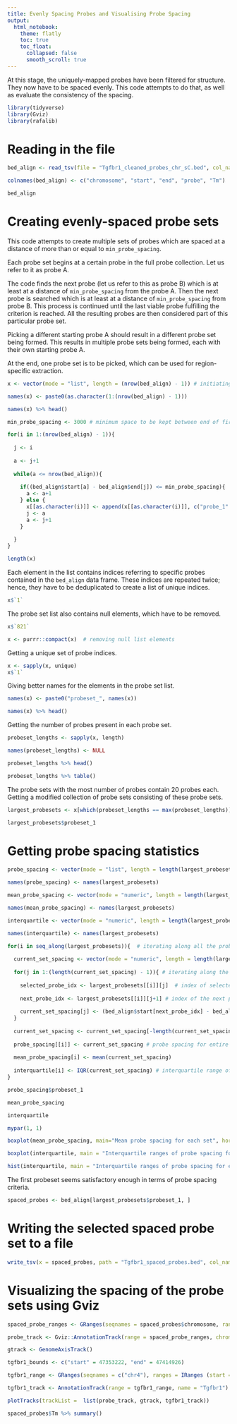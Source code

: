 ```yaml
---
title: Evenly Spacing Probes and Visualising Probe Spacing
output:
  html_notebook:
    theme: flatly
    toc: true
    toc_float:
      collapsed: false
      smooth_scroll: true
---
```


At this stage, the uniquely-mapped probes have been filtered for structure. They now have to be spaced evenly. This code attempts to do that, as well as evaluate the consistency of the spacing.

```r
library(tidyverse)
library(Gviz)
library(rafalib)
```

# Reading in the file

```r
bed_align <- read_tsv(file = "Tgfbr1_cleaned_probes_chr_sC.bed", col_names = FALSE)

colnames(bed_align) <- c("chromosome", "start", "end", "probe", "Tm")

bed_align
```

# Creating evenly-spaced probe sets

This code attempts to create multiple sets of probes which are spaced at a distance of more than or equal to `min_probe_spacing`. 

Each probe set begins at a certain probe in the full probe collection. Let us refer to it as probe A.

The code finds the next probe (let us refer to this as probe B) which is at least at a distance of `min_probe_spacing` from the probe A. Then the next probe is searched which is at least at a distance of `min_probe_spacing` from probe B. This process is continued until the last viable probe fulfilling the criterion is reached. All the resulting probes are then considered part of this particular probe set.

Picking a different starting probe A should result in a different probe set being formed. This results in multiple probe sets being formed, each with their own starting probe A.

At the end, one probe set is to be picked, which can be used for region-specific extraction.

```r
x <- vector(mode = "list", length = (nrow(bed_align) - 1)) # initiating a blank list for holding all the probe sets

names(x) <- paste0(as.character(1:(nrow(bed_align) - 1)))

names(x) %>% head()
```


```r
min_probe_spacing <- 3000 # minimum space to be kept between end of first probe and start of next

for(i in 1:(nrow(bed_align) - 1)){
  
  j <- i
  
  a <- j+1
  
  while(a <= nrow(bed_align)){
    
    if((bed_align$start[a] - bed_align$end[j]) <= min_probe_spacing){
      a <- a+1
    } else {
      x[[as.character(i)]] <- append(x[[as.character(i)]], c("probe_1" = j, "probe_2" = a))
      j <- a
      a <- j+1
    }
    
  } 
}
```

```r
length(x)
```

Each element in the list contains indices referring to specific probes contained in the `bed_align` data frame. These indices are repeated twice; hence, they have to be deduplicated to create a list of unique indices.

```r
x$`1`
```

The probe set list also contains null elements, which have to be removed.

```r
x$`821`
```

```r
x <- purrr::compact(x)  # removing null list elements
```

Getting a unique set of probe indices.

```r
x <- sapply(x, unique)
x$`1`
```

Giving better names for the elements in the probe set list.

```r
names(x) <- paste0("probeset_", names(x))

names(x) %>% head()
```

Getting the number of probes present in each probe set.


```r
probeset_lengths <- sapply(x, length)

names(probeset_lengths) <- NULL

probeset_lengths %>% head()

probeset_lengths %>% table()
```

The probe sets with the most number of probes contain 20 probes each. Getting a modified collection of probe sets consisting of these probe sets.

```r
largest_probesets <- x[which(probeset_lengths == max(probeset_lengths))]

largest_probesets$probeset_1
```

# Getting probe spacing statistics

```r
probe_spacing <- vector(mode = "list", length = length(largest_probesets)) # creating null list for holding probe spacing values for all probe sets

names(probe_spacing) <- names(largest_probesets)

mean_probe_spacing <- vector(mode = "numeric", length = length(largest_probesets)) # creating null vector for holding probe spacing values for all probe sets

names(mean_probe_spacing) <- names(largest_probesets)

interquartile <- vector(mode = "numeric", length = length(largest_probesets))  # creating null vector for holding interquartile ranges of all probe sets

names(interquartile) <- names(largest_probesets)

for(i in seq_along(largest_probesets)){  # iterating along all the probe sets
  
  current_set_spacing <- vector(mode = "numeric", length = length(largest_probesets[[i]])) # create a null vector for holding distance between end of one probe and start of next probe (i.e., probe spacing) for current probe set
  
  for(j in 1:(length(current_set_spacing) - 1)){ # iterating along the probes in single probe set
    
    selected_probe_idx <- largest_probesets[[i]][j]  # index of selected probe in probe set
    
    next_probe_idx <- largest_probesets[[i]][j+1] # index of the next probe in probe set
    
    current_set_spacing[j] <- (bed_align$start[next_probe_idx] - bed_align$end[selected_probe_idx]) # start of next probe - end of selected probe
  }
  
  current_set_spacing <- current_set_spacing[-length(current_set_spacing)] # remove final element of current_set_spacing, which is a zero and is redundant
  
  probe_spacing[[i]] <- current_set_spacing # probe spacing for entire probe set
  
  mean_probe_spacing[i] <- mean(current_set_spacing)
  
  interquartile[i] <- IQR(current_set_spacing) # interquartile range of probe spacing of probe set
}
```


```r
probe_spacing$probeset_1
```

```r
mean_probe_spacing
```

```r
interquartile
```

```r
mypar(1, 1)

boxplot(mean_probe_spacing, main="Mean probe spacing for each set", horizontal=TRUE)
```

```r
boxplot(interquartile, main = "Interquartile ranges of probe spacing for each set", horizontal=TRUE)
```

```r
hist(interquartile, main = "Interquartile ranges of probe spacing for each set")
```

The first probeset seems satisfactory enough in terms of probe spacing criteria.

```r
spaced_probes <- bed_align[largest_probesets$probeset_1, ]
```

# Writing the selected spaced probe set to a file

```r
write_tsv(x = spaced_probes, path = "Tgfbr1_spaced_probes.bed", col_names = FALSE)
```

# Visualizing the spacing of the probe sets using Gviz

```r
spaced_probe_ranges <- GRanges(seqnames = spaced_probes$chromosome, ranges = IRanges(start = spaced_probes$start, end = spaced_probes$end), probe = spaced_probes$probe, Tm = spaced_probes$Tm)

probe_track <- Gviz::AnnotationTrack(range = spaced_probe_ranges, chromosome = 4, name  = "probes")

gtrack <- GenomeAxisTrack()

tgfbr1_bounds <- c("start" = 47353222, "end" = 47414926)

tgfbr1_range <- GRanges(seqnames = c("chr4"), ranges = IRanges (start = tgfbr1_bounds["start"], end = tgfbr1_bounds["end"]))

tgfbr1_track <- AnnotationTrack(range = tgfbr1_range, name = "Tgfbr1")
```

```r
plotTracks(trackList =  list(probe_track, gtrack, tgfbr1_track))
```

```r
spaced_probes$Tm %>% summary()
```


